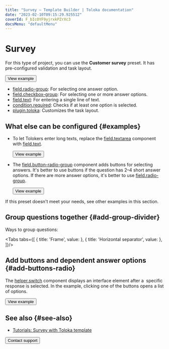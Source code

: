 ```yaml
---
title: "Survey — Template Builder | Toloka documentation"
date: "2023-02-10T09:15:29.925512"
coverId: F_bIcOYF9yjrxkPZrXc3
docsMenu: "defaultMenu"
---
```



# Survey

For this type of project, you can use the **Customer survey** preset. It has pre-configured validation and task layout.

<Button themeColor="light" view="default" size="l" type="link" url="https://ya.cc/t/ZbXJ-8Hb3ttFey">View example</Button>

<Cut title="Components used in the example">

- [field.radio-group](/docs/template-builder/reference/field.radio-group): For selecting one answer option.
- [field.checkbox-group](/docs/template-builder/reference/field.checkbox-group): For selecting one or more answer options.
- [field.text](/docs/template-builder/reference/field.text): For entering a single line of text.
- [condition.required](/docs/template-builder/reference/condition.required): Checks if at least one option is selected.
- [plugin.toloka](/docs/template-builder/reference/plugin.toloka): Customizes the task layout.

</Cut>

## What else can be configured {#examples}

- To let Tolokers enter long texts, replace the [field.textarea](/docs/template-builder/reference/field.textarea) component with [field.text](/docs/template-builder/reference/field.text).

  <Button themeColor="light" view="default" size="l" type="link" url="https://ya.cc/t/UgcP8H3C3ttFfQ">View example</Button>

- The [field.button-radio-group](/docs/template-builder/reference/field.button-radio-group) component adds buttons for selecting answers. It's better to use buttons if the question has 2–4 short answer options. If there are more answer options, it's better to use [field.radio-group](/docs/template-builder/reference/field.radio-group).

  <Button themeColor="light" view="default" size="l" type="link" url="https://ya.cc/t/uBROpMd23ttFfo">View example</Button>

If this preset doesn't meet your needs, see other examples in this section.

## Group questions together {#add-group-divider}

Ways to group questions:

<Tabs tabs={[
  { title: 'Frame', value: <SurveyList1/> },
  { title: 'Horizontal separator', value: <SurveyList2/> },
]}/>

## Add buttons and dependent answer options {#add-buttons-radio}

The [helper.switch](/docs/template-builder/reference/helper.switch) component displays an interface element after a  specific response is selected. In the example, clicking one of the buttons opens a list of options.

  <Button themeColor="light" view="default" size="l" type="link" url="https://ya.cc/t/BsloBpMt3ttFhY">View example</Button>

## See also {#see-also}

- [Tutorials: Survey with Toloka template](/docs/tutorials/questionnaire-toloka)

<Button themeColor="light" view="default" size="l" type="link" url="/docs/guide/troubleshooting/support?form-source=template-builder-templates-survey">Contact support</Button>

